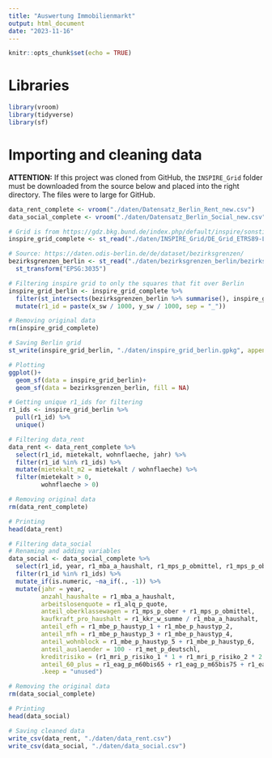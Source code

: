 ```yaml
---
title: "Auswertung Immobilienmarkt"
output: html_document
date: "2023-11-16"
---
```


```r
knitr::opts_chunk$set(echo = TRUE)
```

# Libraries
```r
library(vroom)
library(tidyverse)
library(sf)
```

# Importing and cleaning data
**ATTENTION:** If this project was cloned from GitHub, the `INSPIRE_Grid` folder must be downloaded from the source below and placed into the right directory. The files were to large for GitHub.
```r
data_rent_complete <- vroom("./daten/Datensatz_Berlin_Rent_new.csv")
data_social_complete <- vroom("./daten/Datensatz_Berlin_Social_new.csv", locale = locale(grouping_mark = ".", decimal_mark = ",", encoding = "UTF-8"))

# Grid is from https://gdz.bkg.bund.de/index.php/default/inspire/sonstige-inspire-themen/geographische-gitter-fur-deutschland-in-lambert-projektion-geogitter-inspire.html
inspire_grid_complete <- st_read("./daten/INSPIRE_Grid/DE_Grid_ETRS89-LAEA_1km.gpkg/geogitter/DE_Grid_ETRS89-LAEA_1km.gpkg")

# Source: https://daten.odis-berlin.de/de/dataset/bezirksgrenzen/
bezirksgrenzen_berlin <- st_read("./daten/bezirksgrenzen_berlin/bezirksgrenzen.shp") %>%
  st_transform("EPSG:3035")
```

```r
# Filtering inspire grid to only the squares that fit over Berlin
inspire_grid_berlin <- inspire_grid_complete %>%
  filter(st_intersects(bezirksgrenzen_berlin %>% summarise(), inspire_grid_complete, sparse = FALSE)[1,]) %>%
  mutate(r1_id = paste(x_sw / 1000, y_sw / 1000, sep = "_"))

# Removing original data
rm(inspire_grid_complete)

# Saving Berlin grid
st_write(inspire_grid_berlin, "./daten/inspire_grid_berlin.gpkg", append = FALSE)

# Plotting
ggplot()+
  geom_sf(data = inspire_grid_berlin)+
  geom_sf(data = bezirksgrenzen_berlin, fill = NA)

# Getting unique r1_ids for filtering
r1_ids <- inspire_grid_berlin %>%
  pull(r1_id) %>%
  unique()
```

```r
# Filtering data_rent
data_rent <- data_rent_complete %>%
  select(r1_id, mietekalt, wohnflaeche, jahr) %>%
  filter(r1_id %in% r1_ids) %>%
  mutate(mietekalt_m2 = mietekalt / wohnflaeche) %>%
  filter(mietekalt > 0,
         wohnflaeche > 0)

# Removing original data
rm(data_rent_complete)

# Printing
head(data_rent)
```

```r
# Filtering data_social
# Renaming and adding variables
data_social <- data_social_complete %>%
  select(r1_id, year, r1_mba_a_haushalt, r1_mps_p_obmittel, r1_mps_p_ober, r1_kkr_w_summe, r1_mbe_p_haustyp_1:r1_mbe_p_haustyp_6, r1_alq_p_quote, r1_met_p_deutschl, r1_mri_p_risiko_1:r1_mri_p_risiko_9, r1_eag_p_m60bis65:r1_eag_p_m75undgr, r1_eag_p_w60bis65:r1_eag_p_w75undgr) %>%
  filter(r1_id %in% r1_ids) %>%
  mutate_if(is.numeric, ~na_if(., -1)) %>%
  mutate(jahr = year,
         anzahl_haushalte = r1_mba_a_haushalt,
         arbeitslosenquote = r1_alq_p_quote,
         anteil_oberklassewagen = r1_mps_p_ober + r1_mps_p_obmittel,
         kaufkraft_pro_haushalt = r1_kkr_w_summe / r1_mba_a_haushalt,
         anteil_efh = r1_mbe_p_haustyp_1 + r1_mbe_p_haustyp_2,
         anteil_mfh = r1_mbe_p_haustyp_3 + r1_mbe_p_haustyp_4,
         anteil_wohnblock = r1_mbe_p_haustyp_5 + r1_mbe_p_haustyp_6,
         anteil_auslaender = 100 - r1_met_p_deutschl,
         kreditrisiko = (r1_mri_p_risiko_1 * 1 + r1_mri_p_risiko_2 * 2 + r1_mri_p_risiko_3 * 3 + r1_mri_p_risiko_4 * 4 + r1_mri_p_risiko_5 * 5 + r1_mri_p_risiko_6 * 6 + r1_mri_p_risiko_7 * 7 + r1_mri_p_risiko_8 * 8 + r1_mri_p_risiko_9 * 9) / 900,
         anteil_60_plus = r1_eag_p_m60bis65 + r1_eag_p_m65bis75 + r1_eag_p_m75undgr + r1_eag_p_w60bis65 + r1_eag_p_w65bis75 + r1_eag_p_w75undgr,
         .keep = "unused")

# Removing the original data
rm(data_social_complete)

# Printing
head(data_social)
```

```r
# Saving cleaned data
write_csv(data_rent, "./daten/data_rent.csv")
write_csv(data_social, "./daten/data_social.csv")
```


